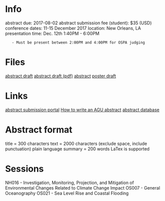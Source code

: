 = Info =
abstract due: 2017-08-02
abstract submission fee (student): $35 (USD)
conference dates: 11-15 December 2017
location: New Orleans, LA
presentation time: Dec. 12th 1:40PM - 6:00PM
	- Must be present between 2:00PM and 4:00PM for OSPA judging

= Files =
[[file:~/Documents/04_conferences/Fall_AGU_2017/abstract_draft.docx|abstract draft]]
[[file:~/Documents/04_conferences/Fall_AGU_2017/AGU_fall_abstract_draft.pdf|abstract draft (pdf)]]
[[file:~/Documents/04_conferences/Fall_AGU_2017/AGU_fall_abstract.pdf|abstract]]
[[file:~/Documents/04_conferences/Fall_AGU_2017/poster.odp|poster draft]]
= Links =
[[http://fallmeeting.agu.org/2017/abstract-submissions/|abstract submission portal]]
[[https://eos.org/agu-news/a-guide-to-writing-an-agu-abstract|How to write an AGU abstract]]
[[http://meetings.agu.org/abstract_db/|abstract database]]

= Abstract format =
title = 300 characters
text = 2000 characters (exclude space, include punctuation)
plain language summary = 200 words
LaTex is supported

= Sessions =
NH016 - Investigation, Monitoring, Projection, and Mitigation of Environmental Changes Related to Climate Change Impact
OS007 - General Oceanography
OS021 - Sea Level Rise and Coastal Flooding
